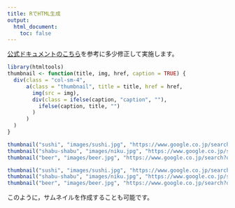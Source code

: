 ```yaml
---
title: RでHTML生成
output:
  html_document:
    toc: false
---
```


[公式ドキュメントのこちら](http://rmarkdown.rstudio.com/rmarkdown_websites.html#html_generation)を参考に多少修正して実施します。

```r
library(htmltools)
thumbnail <- function(title, img, href, caption = TRUE) {
  div(class = "col-sm-4",
      a(class = "thumbnail", title = title, href = href,
        img(src = img),
        div(class = ifelse(caption, "caption", ""),
          ifelse(caption, title, "")
        )
      )
  )
}
```

```r
thumbnail("sushi", "images/sushi.jpg", "https://www.google.co.jp/search?q=%E5%AF%BF%E5%8F%B8&tbm=isch")
thumbnail("shabu-shabu", "images/niku.jpg", "https://www.google.co.jp/search?q=%E3%81%97%E3%82%83%E3%81%B6%E3%81%97%E3%82%83%E3%81%B6&tbm=isch")
thumbnail("beer", "images/beer.jpg", "https://www.google.co.jp/search?q=%E3%83%93%E3%83%BC%E3%83%AB&tbm=isch")
```

```r
thumbnail("sushi", "images/sushi.jpg", "https://www.google.co.jp/search?q=%E5%AF%BF%E5%8F%B8&tbm=isch")
thumbnail("shabu-shabu", "images/niku.jpg", "https://www.google.co.jp/search?q=%E3%81%97%E3%82%83%E3%81%B6%E3%81%97%E3%82%83%E3%81%B6&tbm=isch")
thumbnail("beer", "images/beer.jpg", "https://www.google.co.jp/search?q=%E3%83%93%E3%83%BC%E3%83%AB&tbm=isch")
```

このように，サムネイルを作成することも可能です。